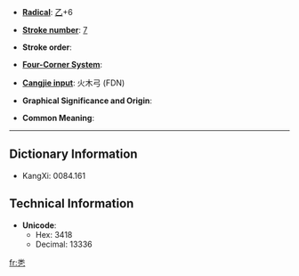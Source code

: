 * '''[[Wiktionary:Chinese radical index| Radical]]''': [[Wiktionary:Chinese radical index 乙|乙]]+6

* '''[[Wiktionary:Chinese total strokes index|Stroke number]]''': [[Wiktionary:Chinese total strokes index 7|7]]

* '''Stroke order''': 

* '''[[Wiktionary:Chinese four corner index|Four-Corner System]]''': 

* '''[[Wiktionary:Chinese Cangjie index|Cangjie input]]''': 火木弓 (FDN)

* '''Graphical Significance and Origin''': 

* '''Common Meaning''': 

----

== Dictionary Information ==

* KangXi: 0084.161

== Technical Information ==

* '''Unicode''':
** Hex: 3418
** Decimal: 13336

[[fr:㐘]]